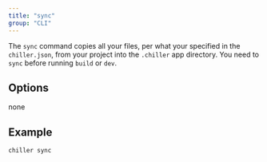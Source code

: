 ```yaml
---
title: "sync"
group: "CLI"
---
```


The `sync` command copies all your files, per what your specified in the `chiller.json`, from your project into the `.chiller` app directory. You need to `sync` before running `build` or `dev`.

## Options

none

## Example

```
chiller sync
```